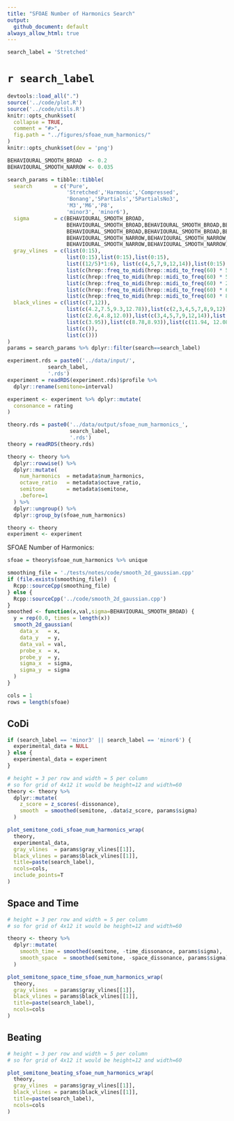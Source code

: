 ```yaml
---
title: "SFOAE Number of Harmonics Search"
output:
  github_document: default
always_allow_html: true
---
```


```r
search_label = 'Stretched'
```

# `r search_label`

```r
devtools::load_all(".")
source('../code/plot.R')
source('../code/utils.R')
knitr::opts_chunk$set(
  collapse = TRUE,
  comment = "#>",
  fig.path = "../figures/sfoae_num_harmonics/"
)
knitr::opts_chunk$set(dev = 'png')
```

```r
BEHAVIOURAL_SMOOTH_BROAD  <- 0.2
BEHAVIOURAL_SMOOTH_NARROW <- 0.035

search_params = tibble::tibble(
  search       = c('Pure',
                   'Stretched','Harmonic','Compressed',
                   'Bonang','5Partials','5PartialsNo3',
                   'M3','M6','P8',
                   'minor3', 'minor6'),
  sigma        = c(BEHAVIOURAL_SMOOTH_BROAD,
                   BEHAVIOURAL_SMOOTH_BROAD,BEHAVIOURAL_SMOOTH_BROAD,BEHAVIOURAL_SMOOTH_BROAD,
                   BEHAVIOURAL_SMOOTH_BROAD,BEHAVIOURAL_SMOOTH_BROAD,BEHAVIOURAL_SMOOTH_BROAD,
                   BEHAVIOURAL_SMOOTH_NARROW,BEHAVIOURAL_SMOOTH_NARROW,BEHAVIOURAL_SMOOTH_NARROW,
                   BEHAVIOURAL_SMOOTH_NARROW,BEHAVIOURAL_SMOOTH_NARROW),
  gray_vlines  = c(list(0:15),
                   list(0:15),list(0:15),list(0:15),
                   list((12/5)*1:6), list(c(4,5,7,9,12,14)),list(0:15),
                   list(c(hrep::freq_to_midi(hrep::midi_to_freq(60) * 5/4)-60,4,4.092442)),
                   list(c(hrep::freq_to_midi(hrep::midi_to_freq(60) * 5/3)-60,8.66952)),
                   list(c(hrep::freq_to_midi(hrep::midi_to_freq(60) * 2/1)-60)),
                   list(c(hrep::freq_to_midi(hrep::midi_to_freq(60) * 6/5)-60,3)),
                   list(c(hrep::freq_to_midi(hrep::midi_to_freq(60) * 8/5)-60,8))),
  black_vlines = c(list(c(7,12)),
                   list(c(4.2,7.5,9.3,12.78)),list(c(2,3,4,5,7,8,9,12)),list(c(3.8,4.8,11.1,14.5)),
                   list(c(2.6,4.8,12.0)),list(c(3,4,5,7,9,12,14)),list(c(4,5,7,9,12,14)),
                   list(c(3.95)),list(c(8.78,8.93)),list(c(11.94, 12.08)),
                   list(c()),
                   list(c()))
)
params = search_params %>% dplyr::filter(search==search_label)
```

```r
experiment.rds = paste0('../data/input/',
             search_label,
             '.rds')
experiment = readRDS(experiment.rds)$profile %>% 
  dplyr::rename(semitone=interval)

experiment <- experiment %>% dplyr::mutate(
  consonance = rating
)

theory.rds = paste0('../data/output/sfoae_num_harmonics_',
                    search_label,
                    '.rds')
theory = readRDS(theory.rds)

```

```r
theory <- theory %>% 
  dplyr::rowwise() %>% 
  dplyr::mutate(
    num_harmonics  = metadata$num_harmonics,
    octave_ratio   = metadata$octave_ratio,
    semitone       = metadata$semitone,
    .before=1
  ) %>% 
  dplyr::ungroup() %>%  
  dplyr::group_by(sfoae_num_harmonics)
```

```r
theory <- theory
experiment <- experiment
```

SFOAE Number of Harmonics:
```r
sfoae = theory$sfoae_num_harmonics %>% unique
```

```r
smoothing_file = './tests/notes/code/smooth_2d_gaussian.cpp'
if (file.exists(smoothing_file))  {
  Rcpp::sourceCpp(smoothing_file)
} else {
  Rcpp::sourceCpp('../code/smooth_2d_gaussian.cpp')
}
smoothed <- function(x,val,sigma=BEHAVIOURAL_SMOOTH_BROAD) {
  y = rep(0.0, times = length(x))
  smooth_2d_gaussian(
    data_x   = x,
    data_y   = y,
    data_val = val,
    probe_x  = x,
    probe_y  = y, 
    sigma_x  = sigma,
    sigma_y  = sigma
  )
}
```

```r
cols = 1
rows = length(sfoae)
```

## CoDi

```r
if (search_label == 'minor3' || search_label == 'minor6') {
  experimental_data = NULL
} else {
  experimental_data = experiment
}
```

```r
# height = 3 per row and width = 5 per column
# so for grid of 4x12 it would be height=12 and width=60
theory <- theory %>% 
  dplyr::mutate(
    z_score = z_scores(-dissonance),
    smooth  = smoothed(semitone, .data$z_score, params$sigma)
  )

plot_semitone_codi_sfoae_num_harmonics_wrap(
  theory, 
  experimental_data,
  gray_vlines  = params$gray_vlines[[1]],
  black_vlines = params$black_vlines[[1]],
  title=paste(search_label),
  ncols=cols,
  include_points=T
)
```

## Space and Time

```r
# height = 3 per row and width = 5 per column
# so for grid of 4x12 it would be height=12 and width=60

theory <- theory %>% 
  dplyr::mutate(
    smooth_time = smoothed(semitone, -time_dissonance, params$sigma),
    smooth_space  = smoothed(semitone, -space_dissonance, params$sigma)
  )

plot_semitone_space_time_sfoae_num_harmonics_wrap(
  theory, 
  gray_vlines  = params$gray_vlines[[1]],
  black_vlines = params$black_vlines[[1]],
  title=paste(search_label),
  ncols=cols
)
```

## Beating

```r
# height = 3 per row and width = 5 per column
# so for grid of 4x12 it would be height=12 and width=60

plot_semitone_beating_sfoae_num_harmonics_wrap(
  theory, 
  gray_vlines  = params$gray_vlines[[1]],
  black_vlines = params$black_vlines[[1]],
  title=paste(search_label),
  ncols=cols
)
```
